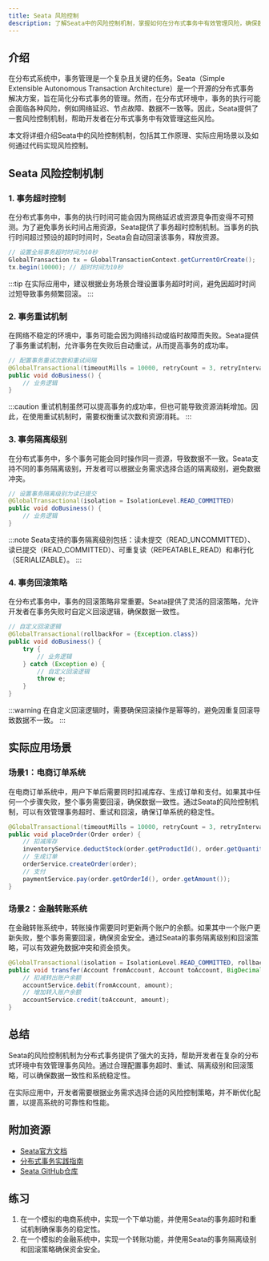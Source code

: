 ```yaml
---
title: Seata 风险控制
description: 了解Seata中的风险控制机制，掌握如何在分布式事务中有效管理风险，确保数据一致性和系统稳定性。
---
```


## 介绍

在分布式系统中，事务管理是一个复杂且关键的任务。Seata（Simple Extensible Autonomous Transaction Architecture）是一个开源的分布式事务解决方案，旨在简化分布式事务的管理。然而，在分布式环境中，事务的执行可能会面临各种风险，例如网络延迟、节点故障、数据不一致等。因此，Seata提供了一套风险控制机制，帮助开发者在分布式事务中有效管理这些风险。

本文将详细介绍Seata中的风险控制机制，包括其工作原理、实际应用场景以及如何通过代码实现风险控制。

## Seata 风险控制机制

### 1. 事务超时控制

在分布式事务中，事务的执行时间可能会因为网络延迟或资源竞争而变得不可预测。为了避免事务长时间占用资源，Seata提供了事务超时控制机制。当事务的执行时间超过预设的超时时间时，Seata会自动回滚该事务，释放资源。

```java
// 设置全局事务超时时间为10秒
GlobalTransaction tx = GlobalTransactionContext.getCurrentOrCreate();
tx.begin(10000); // 超时时间为10秒
```

:::tip
在实际应用中，建议根据业务场景合理设置事务超时时间，避免因超时时间过短导致事务频繁回滚。
:::

### 2. 事务重试机制

在网络不稳定的环境中，事务可能会因为网络抖动或临时故障而失败。Seata提供了事务重试机制，允许事务在失败后自动重试，从而提高事务的成功率。

```java
// 配置事务重试次数和重试间隔
@GlobalTransactional(timeoutMills = 10000, retryCount = 3, retryInterval = 1000)
public void doBusiness() {
    // 业务逻辑
}
```

:::caution
重试机制虽然可以提高事务的成功率，但也可能导致资源消耗增加。因此，在使用重试机制时，需要权衡重试次数和资源消耗。
:::

### 3. 事务隔离级别

在分布式事务中，多个事务可能会同时操作同一资源，导致数据不一致。Seata支持不同的事务隔离级别，开发者可以根据业务需求选择合适的隔离级别，避免数据冲突。

```java
// 设置事务隔离级别为读已提交
@GlobalTransactional(isolation = IsolationLevel.READ_COMMITTED)
public void doBusiness() {
    // 业务逻辑
}
```

:::note
Seata支持的事务隔离级别包括：读未提交（READ_UNCOMMITTED）、读已提交（READ_COMMITTED）、可重复读（REPEATABLE_READ）和串行化（SERIALIZABLE）。
:::

### 4. 事务回滚策略

在分布式事务中，事务的回滚策略非常重要。Seata提供了灵活的回滚策略，允许开发者在事务失败时自定义回滚逻辑，确保数据一致性。

```java
// 自定义回滚逻辑
@GlobalTransactional(rollbackFor = {Exception.class})
public void doBusiness() {
    try {
        // 业务逻辑
    } catch (Exception e) {
        // 自定义回滚逻辑
        throw e;
    }
}
```

:::warning
在自定义回滚逻辑时，需要确保回滚操作是幂等的，避免因重复回滚导致数据不一致。
:::

## 实际应用场景

### 场景1：电商订单系统

在电商订单系统中，用户下单后需要同时扣减库存、生成订单和支付。如果其中任何一个步骤失败，整个事务需要回滚，确保数据一致性。通过Seata的风险控制机制，可以有效管理事务超时、重试和回滚，确保订单系统的稳定性。

```java
@GlobalTransactional(timeoutMills = 10000, retryCount = 3, retryInterval = 1000)
public void placeOrder(Order order) {
    // 扣减库存
    inventoryService.deductStock(order.getProductId(), order.getQuantity());
    // 生成订单
    orderService.createOrder(order);
    // 支付
    paymentService.pay(order.getOrderId(), order.getAmount());
}
```

### 场景2：金融转账系统

在金融转账系统中，转账操作需要同时更新两个账户的余额。如果其中一个账户更新失败，整个事务需要回滚，确保资金安全。通过Seata的事务隔离级别和回滚策略，可以有效避免数据冲突和资金损失。

```java
@GlobalTransactional(isolation = IsolationLevel.READ_COMMITTED, rollbackFor = {Exception.class})
public void transfer(Account fromAccount, Account toAccount, BigDecimal amount) {
    // 扣减转出账户余额
    accountService.debit(fromAccount, amount);
    // 增加转入账户余额
    accountService.credit(toAccount, amount);
}
```

## 总结

Seata的风险控制机制为分布式事务提供了强大的支持，帮助开发者在复杂的分布式环境中有效管理事务风险。通过合理配置事务超时、重试、隔离级别和回滚策略，可以确保数据一致性和系统稳定性。

在实际应用中，开发者需要根据业务需求选择合适的风险控制策略，并不断优化配置，以提高系统的可靠性和性能。

## 附加资源

- [Seata官方文档](https://seata.io/zh-cn/docs/overview/what-is-seata.html)
- [分布式事务实践指南](https://www.example.com/distributed-transaction-guide)
- [Seata GitHub仓库](https://github.com/seata/seata)

## 练习

1. 在一个模拟的电商系统中，实现一个下单功能，并使用Seata的事务超时和重试机制确保事务的稳定性。
2. 在一个模拟的金融系统中，实现一个转账功能，并使用Seata的事务隔离级别和回滚策略确保资金安全。
